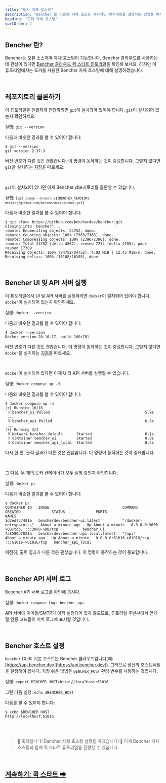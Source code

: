 ```yaml
---
title: "도커 자체 호스팅"
description: "Bencher 를 이용해 자체 호스팅 지속적인 벤치마킹을 설정하는 방법을 배우세요"
heading: "도커 자체 호스팅"
sortOrder: 2
---
```



## Bencher 란?

<BencherIntro />

Bencher는 오픈 소스이며 자체 호스팅이 가능합니다.
Bencher 클라우드를 사용하는 데 관심이 있다면 [Bencher 클라우드 퀵 스타트 튜토리얼](/ko/docs/tutorial/quick-start/)을 확인해 보세요.
하지만 이 튜토리얼에서는 도커를 사용한 Bencher 자체 호스팅에 대해 설명하겠습니다.

<br />

## 레포지토리 클론하기

이 튜토리얼을 원활하게 진행하려면 `git`이 설치되어 있어야 합니다.
`git`이 설치되어 있는지 확인하세요.

실행: `git --version`

다음과 비슷한 결과를 볼 수 있어야 합니다:

```
$ git --version
git version 2.37.3
```

버전 번호가 다른 것은 괜찮습니다.
이 명령이 동작하는 것이 중요합니다.
그렇지 않다면 `git`을 설치하는 [지침](https://git-scm.com/book/en/v2/Getting-Started-Installing-Git)을 따르세요.

<br />

`git`이 설치되어 있다면 이제 Bencher 레포지토리를 클론할 수 있습니다.

실행: <code>{`git clone --branch v${BENCHER_VERSION} https://github.com/bencherdev/bencher.git`}</code>

다음과 비슷한 결과를 볼 수 있어야 합니다:

```
$ git clone https://github.com/bencherdev/bencher.git
Cloning into 'bencher'...
remote: Enumerating objects: 24752, done.
remote: Counting objects: 100% (7363/7363), done.
remote: Compressing objects: 100% (2396/2396), done.
remote: Total 24752 (delta 4862), reused 7274 (delta 4785), pack-reused 17389
Receiving objects: 100% (24752/24752), 4.92 MiB | 12.43 MiB/s, done.
Resolving deltas: 100% (16108/16108), done.
```

<br />

## Bencher UI 및 API 서버 실행

이 튜토리얼에서 UI 및 API 서버를 실행하려면 `docker`이 설치되어 있어야 합니다.
`docker`이 설치되어 있는지 확인하세요.

실행: `docker --version`

다음과 비슷한 결과를 볼 수 있어야 합니다:

```
$ docker --version
Docker version 20.10.17, build 100c701
```

버전 번호가 다른 것도 괜찮습니다. 이 명령이 동작하는 것이 중요합니다.
그렇지 않다면 `docker`을 설치하는 [지침](https://docs.docker.com/get-docker/)을 따르세요.

<br />

`docker`이 설치되어 있다면 이제 UI와 API 서버를 실행할 수 있습니다.

실행: `docker compose up -d`

다음와 비슷한 결과를 볼 수 있어야 합니다:

```
$ docker compose up -d
[+] Running 16/16
 ⠿ bencher_ui Pulled                                           5.9s
 ...
 ⠿ bencher_api Pulled                                          6.3s
 ...
[+] Running 3/3
 ⠿ Network bencher_default      Started                        0.1s
 ⠿ Container bencher_ui         Started                        0.8s
 ⠿ Container bencher_api_local  Started                        0.4s
```

다시 한 번, 출력 결과가 다른 것은 괜찮습니다. 이 명령이 동작하는 것이 중요합니다.

<br />

그 다음, 두 개의 도커 컨테이너가 모두 실행 중인지 확인합니다.

실행: `docker ps`

다음과 비슷한 결과를 볼 수 있어야 합니다:

```
$ docker ps
CONTAINER ID   IMAGE                                 COMMAND                  CREATED              STATUS              PORTS                                           NAMES
1d2ed7c7481e   bencherdev/bencher-ui:latest          "/docker-entrypoint.…"   About a minute ago   Up About a minute   0.0.0.0:3000->80/tcp, :::3000->80/tcp           bencher_ui
7a8590d7021a   bencherdev/bencher-api-local:latest   "/api"                   About a minute ago   Up About a minute   0.0.0.0:61016->61016/tcp, :::61016->61016/tcp   bencher_api_local
```

여전히, 출력 결과가 다른 것은 괜찮습니다. 이 명령이 동작하는 것이 중요합니다.

<br />

## Bencher API 서버 로그

Bencher API 서버 로그를 확인해 봅시다.

실행: `docker compose logs bencher_api`

API 서버에 이메일/SMTP가 아직 설정되어 있지 않으므로, 튜토리얼 후반부에서 얻게 될 인증 코드들이 서버 로그에 표시될 것입니다.

<br />

## Bencher 호스트 설정

`bencher` CLI의 기본 호스트는 Bencher 클라우드입니다(예: [https://api.bencher.dev](https://api.bencher.dev)).
그러므로 당신의 호스트네임을 설정해야 합니다. 가장 쉬운 방법은 `BENCHER_HOST` 환경 변수를 사용하는 것입니다.

실행: `export BENCHER_HOST=http://localhost:61016`

그런 다음 실행: `echo $BENCHER_HOST`

다음를 볼 수 있어야 합니다:

```
$ echo $BENCHER_HOST
http://localhost:61016
```

<br />
<br />

> 🐰 축하합니다! Bencher 자체 호스팅 설정을 마쳤습니다! 🎉
> 이제 Bencher 자체 호스팅과 함께 퀵 스타트 튜토리얼을 진행할 수 있습니다.

<br />

<h2><a href="/ko/docs/tutorial/quick-start/">계속하기: 퀵 스타트 ➡</a></h2>
